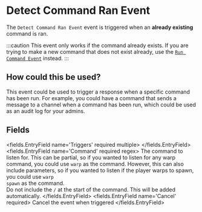 
# Detect Command Ran Event 

The `Detect Command Ran Event` event is triggered when an **already existing** command is ran.

:::caution
This event only works if the command already exists. If you are trying to make a new command that does not exist already, use the [`Run Command Event`](on_run_command) instead.
:::

## How could this be used?

This event could be used to trigger a response when a specific command has been run.
For example, you could have a command that sends a message to a channel when a command has been run,
which could be used as an audit log for your admins.


## Fields

<fields.EntryField name='Triggers' required multiple>
</fields.EntryField>
<fields.EntryField name='Command' required regex>
     The command to listen for.
This can be partial, so if you wanted to listen for any warp command,
you could use <code>warp</code> as the command.
However, this can also include parameters, so if you
wanted to listen if the player warps to spawn, you could use
<code>warp spawn</code> as the command.
<br />
<Admonition type="caution">
Do not include the <code>/</code> at the start of the command.
This will be added automatically.
</Admonition>
</fields.EntryField>
<fields.EntryField name='Cancel' required>
     Cancel the event when triggered
</fields.EntryField>
